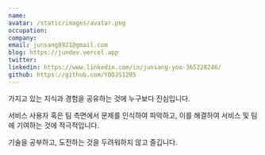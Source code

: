 ```yaml
---
name:
avatar: /static/images/avatar.png
occupation:
company:
email: junsang8921@gmail.com
blog: https://jundev.vercel.app
twitter:
linkedin: https://www.linkedin.com/in/junsang-yoo-365228246/
github: https://github.com/YOOJS1205
---
```


가지고 있는 지식과 경험을 공유하는 것에 누구보다 진심입니다.

서비스 사용자 혹은 팀 측면에서 문제를 인식하여 파악하고, 이를 해결하여 서비스 및 팀에 기여하는 것에 적극적입니다.

기술을 공부하고, 도전하는 것을 두려워하지 않고 즐깁니다.
